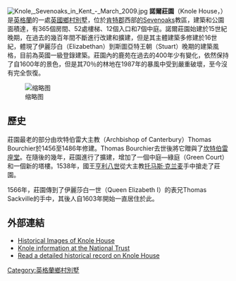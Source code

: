 [[File:Knole,_Sevenoaks_in_Kent_-_March_2009.jpg|thumb]]
'''諾爾莊園'''（Knole House，{{IPAc-en|n|oʊ|l|.|h|aʊ|s}}）是[[英格蘭|英格蘭]]的一處[[英國鄉村別墅|英國鄉村別墅]]，位於[[肯特郡|肯特郡]]西部[[七橡樹_(肯特郡)|的Sevenoaks]]教區，建築和公園面積達{{convert|1000|acre|km2|sing=on}}，有365個房間、52處樓梯、12個入口和7個中庭。諾爾莊園始建於15世紀晚期，在過去的幾百年間不斷進行改建和擴建，但是其主體建築多修建於16世紀，體現了伊麗莎白（Elizabethan）到斯圖亞特王朝（Stuart）晚期的建築風格，目前為英國一級登錄建築。莊園內的鹿苑在過去的400年少有變化，依然保持了自1600年的景色，但是其70％的林地在1987年的暴風中受到嚴重破壞，至今沒有完全恢復。

[[File:Knole_from_Morris's_Seats_of_Noblemen_and_Gentlemen_(1880).jpg|缩略图]]
==歷史==

莊園最老的部分由坎特伯雷大主教（Archbishop of Canterbury）Thomas Bourchier於1456至1486年修建。Thomas Bourchier去世後將它贈與了[[坎特伯雷座堂|坎特伯雷座堂]]。在隨後的幾年，莊園進行了擴建，增加了一個中庭—綠庭（Green Court）和一個新的塔樓。1538年，國王[[亨利八世|亨利八世]]從大主教[[托马斯·克兰麦|托马斯·克兰麦]]手中搶走了莊園。

1566年，莊園傳到了伊麗莎白一世（Queen Elizabeth I）的表兄Thomas Sackville的手中，其後人自1603年開始一直居住於此。

==外部連結==
*[https://web.archive.org/web/20110606113852/http://viewfinder.english-heritage.org.uk/search/reference.aspx?uid=98820&index=0&mainQuery=Knole&searchType=all&form=home Historical Images of Knole House]
*[https://www.nationaltrust.org.uk/knole Knole information at the National Trust]{{Wayback|url=https://www.nationaltrust.org.uk/knole |date=20180122093021 }}
*[https://web.archive.org/web/20110728103639/http://www.pastscape.org/hob.aspx?hob_id=409840 Read a detailed historical record on Knole House]
{{coord|51.266|N|0.206|E|display=title|source:dewiki}}
[[Category:英格蘭鄉村別墅|Category:英格蘭鄉村別墅]]